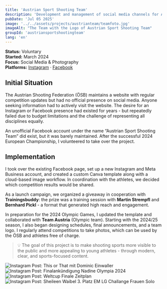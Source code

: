 ```yaml
---
title: 'Austrian Sport Shooting Team'
description: 'Development and management of social media channels for Austria’s national shooting team - including content creation, photography, and design.'
pubDate: 'Jul 05 2025'
image: '../../assets/projects/austrianteam/teamfoto.jpg'
imageAlt: "The Team with the Logo of Austrian Sport Shooting Team"
groupId: 'austriansportshootingteam'
lang: 'en'
---
```


**Status:** Voluntary  
**Started:** March 2024  
**Focus:** Social Media & Photography  
**Platforms:** <a href="https://www.instagram.com/austrian.sportshooting.team" target="_blank" rel="noopener noreferrer">Instagram</a> · <a href="https://www.facebook.com/p/Austrian-Sport-Shooting-Team-100063777090860/" target="_blank" rel="noopener noreferrer">Facebook</a>

## Initial Situation

The Austrian Shooting Federation (ÖSB) maintains a website with regular competition updates but had no official presence on social media. Anyone seeking information had to actively visit the website. The desire for an Instagram or Facebook presence had existed for years - but repeatedly failed due to budget limitations and the challenge of representing all disciplines equally.

An unofficial Facebook account under the name “Austrian Sport Shooting Team” did exist, but it was barely maintained. After the successful 2024 European Championship, I volunteered to take over the project.

## Implementation

I took over the existing Facebook page, set up a new Instagram and Meta Business account, and created a custom Canva template along with a cloud-based image workflow. In coordination with the athletes, we decided which competition results would be shared.

As a launch campaign, we organized a giveaway in cooperation with **Trainingsbuddy**: the prize was a training session with **Martin Strempfl** and **Bernhard Pickl** - a format that generated high reach and engagement.

In preparation for the 2024 Olympic Games, I updated the template and collaborated with **Team Austria** (Olympic team). Starting with the 2024/25 season, I also began designing schedules, final announcements, and a team logo. I regularly attend competitions to take photos, which can be used by the ÖSB and athletes free of charge.

> 💡 The goal of this project is to make shooting sports more visible to the public and more appealing to young athletes - through modern, clear, and sports-focused content.


<div class="post-image-grid">
    <Image src={InstaPost1} alt="Instagram Post: This or That mit Dominic Einwaller" />
    <Image src={InstaPost2} alt="Instagram Post: Finalankündigung Nadine Olympia 2024" />
    <Image src={InstaPost3} alt="Instagram Post: Weltcup Finale Zeitplan" />
    <Image src={InstaPost4} alt="Instagram Post: Sheileen Waibel 3. Platz EM LG Challange Frauen Solo" />
</div>
